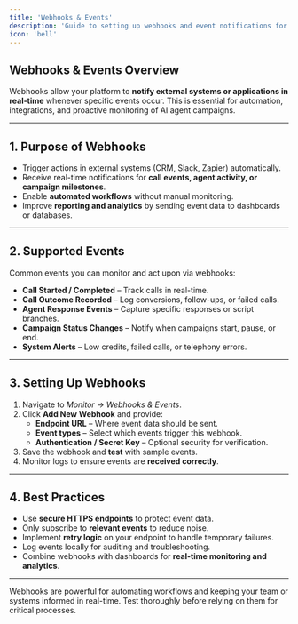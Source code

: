```yaml
---
title: 'Webhooks & Events'
description: 'Guide to setting up webhooks and event notifications for real-time monitoring and automation.'
icon: 'bell'
---
```


## Webhooks & Events Overview  
Webhooks allow your platform to **notify external systems or applications in real-time** whenever specific events occur. This is essential for automation, integrations, and proactive monitoring of AI agent campaigns.

---

## 1. Purpose of Webhooks  
- Trigger actions in external systems (CRM, Slack, Zapier) automatically.  
- Receive real-time notifications for **call events, agent activity, or campaign milestones**.  
- Enable **automated workflows** without manual monitoring.  
- Improve **reporting and analytics** by sending event data to dashboards or databases.  

---

## 2. Supported Events  
Common events you can monitor and act upon via webhooks:  
- **Call Started / Completed** – Track calls in real-time.  
- **Call Outcome Recorded** – Log conversions, follow-ups, or failed calls.  
- **Agent Response Events** – Capture specific responses or script branches.  
- **Campaign Status Changes** – Notify when campaigns start, pause, or end.  
- **System Alerts** – Low credits, failed calls, or telephony errors.  

---

## 3. Setting Up Webhooks  
1. Navigate to *Monitor → Webhooks & Events*.  
2. Click **Add New Webhook** and provide:  
   - **Endpoint URL** – Where event data should be sent.  
   - **Event types** – Select which events trigger this webhook.  
   - **Authentication / Secret Key** – Optional security for verification.  
3. Save the webhook and **test** with sample events.  
4. Monitor logs to ensure events are **received correctly**.  

---

## 4. Best Practices  
- Use **secure HTTPS endpoints** to protect event data.  
- Only subscribe to **relevant events** to reduce noise.  
- Implement **retry logic** on your endpoint to handle temporary failures.  
- Log events locally for auditing and troubleshooting.  
- Combine webhooks with dashboards for **real-time monitoring and analytics**.  

---

<Tip>  
Webhooks are powerful for automating workflows and keeping your team or systems informed in real-time. Test thoroughly before relying on them for critical processes.
</Tip>
